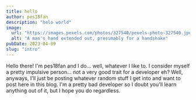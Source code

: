 ```yaml
---
title: hello
author: pes18fan
description: "helo world"
image:
  url: "https://images.pexels.com/photos/327540/pexels-photo-327540.jpeg?cs=tinysrgb&w=600&h=600"
  alt: "A man's hand extended out, presumably for a handshake"
pubDate: 2023-04-09
slug: "intro"
---
```


Hello there! I'm pes18fan and I do... well, whatever I like to. I consider myself a pretty impulsive person... not a very good trait for a developer eh? Well, anyways, I'll just be posting whatever random stuff I get into and want to post here in this blog. I'm a pretty bad developer so I doubt you'll learn anything out of it, but I hope you do regardless.
